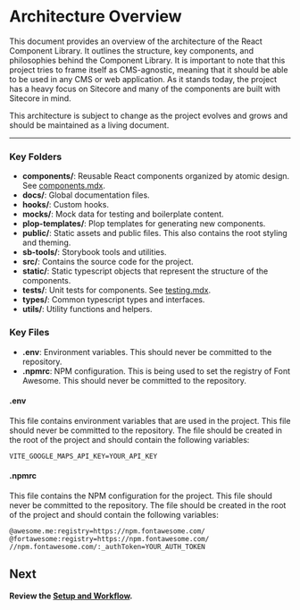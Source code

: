 
<Meta title='Foundation/Developers Guide/Architecture' />

# Architecture Overview
This document provides an overview of the architecture of the React Component Library.
It outlines the structure, key components, and philosophies behind the Component Library. It is important to note that
this project tries to frame itself as CMS-agnostic, meaning that it should be able to be used in any CMS or web application.
As it stands today, the project has a heavy focus on Sitecore and many of the components are built with Sitecore in mind.

This architecture is subject to change as the project evolves and grows and should be maintained as a living document.

---

### Key Folders

- **components/**: Reusable React components organized by atomic design. See [components.mdx](./components.mdx).
- **docs/**: Global documentation files.
- **hooks/**: Custom hooks.
- **mocks/**: Mock data for testing and boilerplate content.
- **plop-templates/**: Plop templates for generating new components.
- **public/**: Static assets and public files. This also contains the root styling and theming.
- **sb-tools/**: Storybook tools and utilities.
- **src/**: Contains the source code for the project.
- **static/**: Static typescript objects that represent the structure of the components.
- **tests/**: Unit tests for components. See [testing.mdx](./testing.mdx).
- **types/**: Common typescript types and interfaces.
- **utils/**: Utility functions and helpers.

### Key Files
- **.env**: Environment variables. This should never be committed to the repository.
- **.npmrc**: NPM configuration. This is being used to set the registry of Font Awesome. This should never be committed to the repository.

#### .env
This file contains environment variables that are used in the project. This file should never be committed to the repository.
The file should be created in the root of the project and should contain the following variables:

```env
VITE_GOOGLE_MAPS_API_KEY=YOUR_API_KEY
```

#### .npmrc
This file contains the NPM configuration for the project. This file should never be committed to the repository.
The file should be created in the root of the project and should contain the following variables:

```env
@awesome.me:registry=https://npm.fontawesome.com/
@fortawesome:registry=https://npm.fontawesome.com/
//npm.fontawesome.com/:_authToken=YOUR_AUTH_TOKEN
```

## Next
**Review the [Setup and Workflow](/docs/foundation-developers-guide-setup-and-workflow--docs).**

